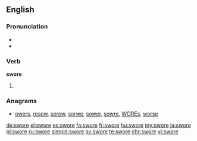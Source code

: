 ==English==

===Pronunciation===
* {{IPA|/swoʊɹ/|/swɔɹ/}}
* {{audio|En-us-swore.ogg|Audio (US)}}

===Verb===
'''swore'''

# {{en-simple past of|swear}}

===Anagrams===
* [[owers#English|owers]], [[resow#English|resow]], [[serow#English|serow]], [[sorwe#English|sorwe]], [[sower#English|sower]], [[sowre#English|sowre]], [[WOREs#English|WOREs]], [[worse#English|worse]]

[[de:swore]]
[[el:swore]]
[[es:swore]]
[[fa:swore]]
[[fr:swore]]
[[hu:swore]]
[[my:swore]]
[[ja:swore]]
[[pl:swore]]
[[ru:swore]]
[[simple:swore]]
[[sv:swore]]
[[te:swore]]
[[chr:swore]]
[[vi:swore]]